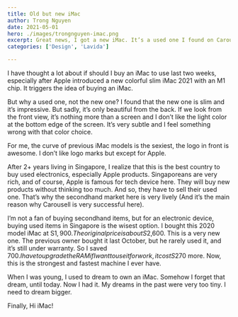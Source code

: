 ```yaml
---
title: Old but new iMac
author: Trong Nguyen
date: 2021-05-01
hero: ./images/trongnguyen-imac.png
excerpt: Great news, I got a new iMac. It’s a used one I found on Carousell. After so many long days thinking about it, I bought one. 
categories: ['Design', 'Lavida']

---
```


I have thought a lot about if should I buy an iMac to use last two weeks, especially after Apple introduced a new colorful slim iMac 2021 with an M1 chip. It triggers the idea of buying an iMac.

But why a used one, not the new one? I found that the new one is slim and it’s impressive. But sadly, it’s only beautiful from the back. If we look from the front view, it’s nothing more than a screen and I don’t like the light color at the bottom edge of the screen. It’s very subtle and  I feel something wrong with that color choice.

For me, the curve of previous iMac models is the sexiest, the logo in front is awesome. I don’t like logo marks but except for Apple.

After 2+ years living in Singapore, I realize that this is the best country to buy used electronics, especially Apple products. Singaporeans are very rich, and of course, Apple is famous for tech device here. They will buy new products without thinking too much. And so, they have to sell their used one. That’s why the secondhand market here is very lively (And it’s the main reason why Carousell is very successful here).

I’m not a fan of buying secondhand items, but for an electronic device, buying used items in Singapore is the wisest option. I bought this 2020 model iMac at S$1,900. The original price is about S$2,600. This is a very new one. The previous owner bought it last October, but he rarely used it, and it’s still under warranty. So I saved $700. I have to upgrade the RAM if I want to use it for work, it cost S$270 more. Now, this is the strongest and fastest machine I ever have.

When I was young, I used to dream to own an iMac. Somehow I forget that dream, until today. Now I had it. My dreams in the past were very too tiny. I need to dream bigger.

Finally,
Hi iMac!
